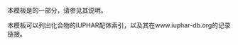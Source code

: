 {{Documentation subpage}}
本模板是{{tl|Chembox}}的一部分，请参见其说明。

本模板可以列出化合物的IUPHAR配体索引，以及其在www.iuphar-db.org的记录链接。

<includeonly>
[[Category:使用了分析程序的模板|{{PAGENAME}}]]
[[Category:化学信息框模板|{{PAGENAME}}]]
</includeonly>
